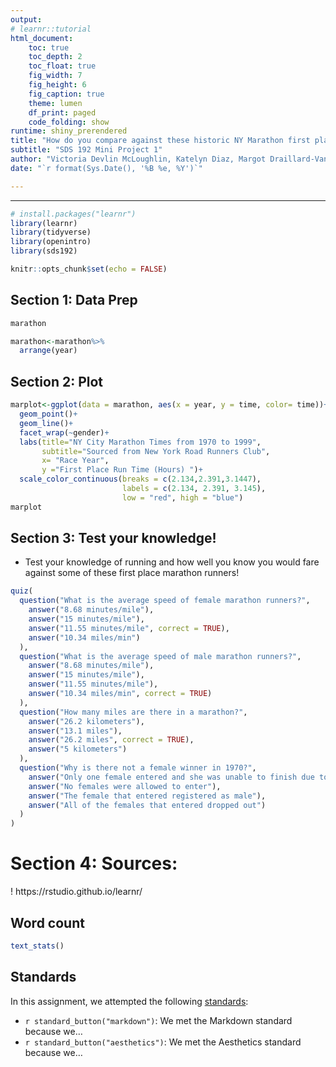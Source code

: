 ```yaml
---
output: 
# learnr::tutorial
html_document:
    toc: true
    toc_depth: 2
    toc_float: true
    fig_width: 7
    fig_height: 6
    fig_caption: true
    theme: lumen
    df_print: paged
    code_folding: show
runtime: shiny_prerendered
title: "How do you compare against these historic NY Marathon first place winners?"
subtitle: "SDS 192 Mini Project 1"
author: "Victoria Devlin McLoughlin, Katelyn Diaz, Margot Draillard-Vandenberg"
date: "`r format(Sys.Date(), '%B %e, %Y')`"

---
```

---

```r
# install.packages("learnr")
library(learnr)
library(tidyverse)
library(openintro)
library(sds192)

knitr::opts_chunk$set(echo = FALSE)
```

## Section 1: Data Prep

```r
marathon
```

```r
marathon<-marathon%>%
  arrange(year)
```

## Section 2: Plot
```r
marplot<-ggplot(data = marathon, aes(x = year, y = time, color= time))+
  geom_point()+
  geom_line()+
  facet_wrap(~gender)+
  labs(title="NY City Marathon Times from 1970 to 1999",
       subtitle="Sourced from New York Road Runners Club",
       x= "Race Year",
       y ="First Place Run Time (Hours) ")+
  scale_color_continuous(breaks = c(2.134,2.391,3.1447),
                         labels = c(2.134, 2.391, 3.145),
                         low = "red", high = "blue")
marplot
```

## Section 3: Test your knowledge!

* Test your knowledge of running and how well you know you would fare against some of these first place marathon runners! 


```r
quiz(
  question("What is the average speed of female marathon runners?",
    answer("8.68 minutes/mile"),
    answer("15 minutes/mile"),
    answer("11.55 minutes/mile", correct = TRUE),
    answer("10.34 miles/min")
  ),
  question("What is the average speed of male marathon runners?",
    answer("8.68 minutes/mile"),
    answer("15 minutes/mile"),
    answer("11.55 minutes/mile"),
    answer("10.34 miles/min", correct = TRUE)
  ),
  question("How many miles are there in a marathon?",
    answer("26.2 kilometers"),
    answer("13.1 miles"),
    answer("26.2 miles", correct = TRUE),
    answer("5 kilometers")
  ),
  question("Why is there not a female winner in 1970?",
    answer("Only one female entered and she was unable to finish due to injury", correct = TRUE),
    answer("No females were allowed to enter"),
    answer("The female that entered registered as male"),
    answer("All of the females that entered dropped out")
  )
)
```
# Section 4: Sources:
! https://rstudio.github.io/learnr/



## Word count

```r
text_stats()
```

## Standards

In this assignment, we attempted the following [standards](https://beanumber.github.io/sds192/standards.html):

- `r standard_button("markdown")`: We met the Markdown standard because we...
- `r standard_button("aesthetics")`: We met the Aesthetics standard because we...

